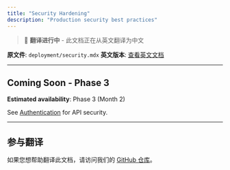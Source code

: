 ```yaml
---
title: "Security Hardening"
description: "Production security best practices"
---
```


> 🚧 **翻译进行中** - 此文档正在从英文翻译为中文

**原文件**: `deployment/security.mdx`
**英文版本**: [查看英文文档](/en/deployment/security)

---


## Coming Soon - Phase 3

**Estimated availability**: Phase 3 (Month 2)

See [Authentication](/cn/api/authentication) for API security.


---

## 参与翻译

如果您想帮助翻译此文档，请访问我们的 [GitHub 仓库](https://github.com/Kocoro-lab/Shannon)。
